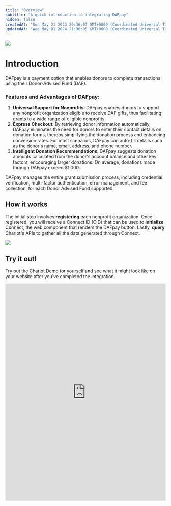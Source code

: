 ```yaml
---
title: "Overview"
subtitle: "A quick introduction to integrating DAFpay"
hidden: false
createdAt: "Sun May 21 2023 20:36:07 GMT+0000 (Coordinated Universal Time)"
updatedAt: "Wed May 01 2024 21:30:05 GMT+0000 (Coordinated Universal Time)"
---
```

<img src='../../images/a080c51-api_doc_image.png' />


# Introduction

DAFpay is a payment option that enables donors to complete transactions using their Donor-Advised Fund (DAF).

### Features and Advantages of DAFpay:

1. **Universal Support for Nonprofits**: DAFpay enables donors to support any nonprofit organization eligible to receive DAF gifts, thus facilitating grants to a wide range of eligible nonprofits.
2. **Express Checkout**: By retrieving donor information automatically, DAFpay eliminates the need for donors to enter their contact details on donation forms, thereby simplifying the donation process and enhancing conversion rates. For most scenarios, DAFpay can auto-fill details such as the donor's name, email, address, and phone number.
3. **Intelligent Donation Recommendations**: DAFpay suggests donation amounts calculated from the donor's account balance and other key factors, encouraging larger donations. On average, donations made through DAFpay exceed $1,000.

DAFpay manages the entire grant submission process, including credential verification, multi-factor authentication, error management, and fee collection, for each Donor Advised Fund supported.

## How it works

The initial step involves **registering** each nonprofit organization. Once registered, you will receive a Connect ID (CID) that can be used to **initialize** Connect, the web component that renders the DAFpay button.  Lastly, **query** Chariot's APIs to gather all the data generated through Connect. 

<Frame>
    <img src='../../images/a750cf5-API_Docs_Overview_Diagram.png' />
</Frame>

## Try it out!

Try out the [Chariot Demo](https://app.givechariot.com/demo) for yourself and see what it might look like on your website after you've completed the integration.

<iframe src="https://app.givechariot.com/tryitnow" width="100%" height="680" frameborder="0"></iframe>
